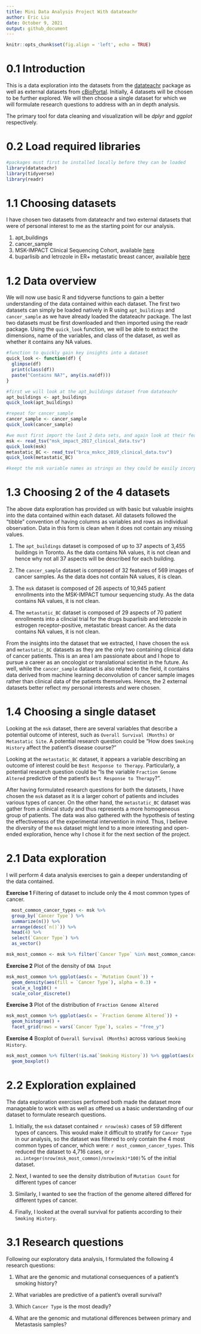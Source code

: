 ```yaml
---
title: Mini Data Analysis Project With datateachr
author: Eric Liu
date: October 9, 2021
output: github_document
---
```


```r
knitr::opts_chunk$set(fig.align = 'left', echo = TRUE)
```

# 0.1 Introduction

This is a data exploration into the datasets from the [datateachr](https://github.com/UBC-MDS/datateachr) package as well as external datasets from [cBioPortal](https://www.cbioportal.org). Initially, 4 datasets will be chosen to be further explored. We will then choose a single dataset for which we will formulate research questions to address with an in depth analysis.

The primary tool for data cleaning and visualization will be *dplyr* and *ggplot* respectively.

# 0.2 Load required libraries
```r
#packages must first be installed locally before they can be loaded
library(datateachr)
library(tidyverse)
library(readr)
```

# 1.1 Choosing datasets
I have chosen two datasets from datateachr and two external datasets that were of personal interest to me as the starting point for our analysis. 

1. apt_buildings
2. cancer_sample
3. MSK-IMPACT Clinical Sequencing Cohort, available [here](https://www.cbioportal.org/study/clinicalData?id=msk_impact_2017)
4. buparlisib and letrozole in ER+ metastatic breast cancer, available [here](https://www.cbioportal.org/study/clinicalData?id=brca_mskcc_2019)

# 1.2 Data overview 
We will now use basic R and tidyverse functions to gain a better understanding of the data contained within each dataset. The first two datasets can simply be loaded natively in R using `apt_buildings` and `cancer_sample` as we have already loaded the datateachr package. The last two datasets must be first downloaded and then imported using the readr package. Using the `quick_look` function, we will be able to extract the dimensions, name of the variables, and class of the dataset, as well as whether it contains any NA values. 
```r
#function to quickly gain key insights into a dataset
quick_look <- function(df) {
  glimpse(df)
  print(class(df))
  paste("Contains NA?", any(is.na(df)))
}

#first we will look at the apt_buildings dataset from datateachr
apt_buildings <- apt_buildings
quick_look(apt_buildings)

#repeat for cancer_sample 
cancer_sample <- cancer_sample
quick_look(cancer_sample)

#we must first import the last 2 data sets, and again look at their features
msk <- read_tsv("msk_impact_2017_clinical_data.tsv")
quick_look(msk)
metastatic_BC <- read_tsv("brca_mskcc_2019_clinical_data.tsv")
quick_look(metastatic_BC)

#keept the msk variable names as strings as they could be easily incorporated into markdown text.  
```

# 1.3 Choosing 2 of the 4 datasets
The above data exploration has provided us with basic but valuable insights into the data contained within each dataset. All datasets followed the "tibble" convention of having columns as variables and rows as individual observation. Data in this form is clean when it does not contain any missing values. 

1. The `apt_buildings` dataset is composed of up to 37 aspects of 3,455 buildings in Toronto. As the data contains NA values, it is not clean and hence why not all 37 aspects will be described for each building.

2. The `cancer_sample` dataset is composed of 32 features of 569 images of cancer samples. As the data does not contain NA values, it is clean. 

3. The `msk` dataset is composed of 26 aspects of 10,945 patient enrollments into the MSK-IMPACT tumour sequencing study. As the data contains NA values, it is not clean.

4. The `metastatic_BC` dataset is composed of 29 aspects of 70 patient enrollments into a clincial trial for the drugs buparlisib and letrozole in estrogen receptor-positive, metastatic breast cancer. As the data contains NA values, it is not clean.

From the insights into the dataset that we extracted, I have chosen the `msk` and `metastatic_BC` datasets as they are the only two containing clinical data of cancer patients. This is an area I am passionate about and I hope to pursue a career as an oncologist or translational scientist in the future. As well, while the `cancer_sample` dataset is also related to the field, it contains data derived from machine learning deconvolution of cancer sample images rather than clinical data of the patients themselves. Hence, the 2 external datasets better reflect my personal interests and were chosen. 

# 1.4 Choosing a single dataset
Looking at the `msk` dataset, there are several variables that describe a potential outcome of interest, such as `Overall Survival (Months)` or `Metastatic Site`. A potential research question could be "How does `Smoking History` affect the patient's disease course?"

Looking at the `metastatic_BC` dataset, it appears a variable describing an outcome of interest could be `Best Response to Therapy`. Particularly, a potential research question could be "Is the variable `Fraction Genome Altered` predictive of the patient's `Best Response to Therapy`?". 

After having formulated research questions for both the datasets, I have chosen the `msk` dataset as it is a larger cohort of patients and includes various types of cancer. On the other hand, the `metastatic_BC` dataset was gather from a clinical study and thus represents a more homogeneous group of patients. The data was also gathered with the hypothesis of testing the effectiveness of the experimental intervention in mind. Thus, I believe the diversity of the `msk` dataset might lend to a more interesting and open-ended exploration, hence why I chose it for the next section of the project. 

# 2.1 Data exploration 
I will perform 4 data analysis exercises to gain a deeper understanding of the data contained. 

**Exercise 1**
Filtering of dataset to include only the 4 most common types of cancer.
``` r
  most_common_cancer_types <- msk %>%
  group_by(`Cancer Type`) %>%
  summarize(n()) %>%
  arrange(desc(`n()`)) %>%
  head(4) %>%
  select(`Cancer Type`) %>%
  as_vector()

msk_most_common <- msk %>% filter(`Cancer Type` %in% most_common_cancer_types)
```

**Exercise 2** 
Plot of the density of `DNA Input`

``` r
msk_most_common %>% ggplot(aes(x = `Mutation Count`)) +
  geom_density(aes(fill = `Cancer Type`), alpha = 0.3) +
  scale_x_log10() +
  scale_color_discrete()
``` 

**Exercise 3** 
Plot of the distribution of `Fraction Genome Altered`

``` r
msk_most_common %>% ggplot(aes(x = `Fraction Genome Altered`)) +
  geom_histogram() +
  facet_grid(rows = vars(`Cancer Type`), scales = "free_y")
``` 

**Exercise 4** 
Boxplot of `Overall Survival (Months)` across various `Smoking History`. 
``` r
msk_most_common %>% filter(!is.na(`Smoking History`)) %>% ggplot(aes(x = `Smoking History`, y = `Overall Survival (Months)`)) +
  geom_boxplot()
``` 

# 2.2 Exploration explained
The data exploration exercises performed both made the dataset more manageable to work with as well as offered us a basic understanding of our dataset to formulate research questions. 

1. Initially, the `msk` dataset contained `r nrow(msk)` cases of 59 different types of cancers. This woukd make it difficult to stratify for `Cancer Type` in our analysis, so the dataset was filtered to only contain the 4 most common types of cancer, which were: `r most_common_cancer_types`. This reduced the dataset to 4,716 cases, or `r as.integer(nrow(msk_most_common)/nrow(msk)*100)`% of the initial dataset.

2. Next, I wanted to see the density distribution of `Mutation Count` for different types of cancer 

3. Similarly, I wanted to see the fraction of the genome altered differed for different types of cancer. 

4. Finally, I looked at the overall survival for patients according to their `Smoking History`.

# 3.1 Research questions
Following our exploratory data analysis, I formulated the following 4 research questions: 

1. What are the genomic and mutational consequences of a patient's smoking history?

2. What variables are predictive of a patient's overall survival?

3. Which `Cancer Type` is the most deadly?

4. What are the genomic and mutational differences between primary and Metastasis samples?